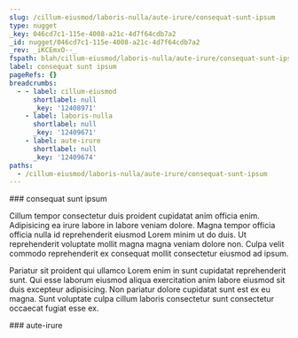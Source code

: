 ```yaml
---
slug: /cillum-eiusmod/laboris-nulla/aute-irure/consequat-sunt-ipsum
type: nugget
_key: 046cd7c1-115e-4008-a21c-4d7f64cdb7a2
_id: nugget/046cd7c1-115e-4008-a21c-4d7f64cdb7a2
_rev: _iKCEmxO--_
fspath: blah/cillum-eiusmod/laboris-nulla/aute-irure/consequat-sunt-ipsum.md
label: consequat sunt ipsum
pageRefs: {}
breadcrumbs:
  - - label: cillum-eiusmod
      shortlabel: null
      _key: '12408971'
    - label: laboris-nulla
      shortlabel: null
      _key: '12409671'
    - label: aute-irure
      shortlabel: null
      _key: '12409674'
paths:
  - /cillum-eiusmod/laboris-nulla/aute-irure/consequat-sunt-ipsum
---
```


<NuggetArea>
<Nugget slug="/cillum-eiusmod/laboris-nulla/aute-irure/consequat-sunt-ipsum" type="nugget" _key="046cd7c1-115e-4008-a21c-4d7f64cdb7a2" _id="nugget/046cd7c1-115e-4008-a21c-4d7f64cdb7a2" _rev="_iKCEmxO--_" fspath="blah/cillum-eiusmod/laboris-nulla/aute-irure/consequat-sunt-ipsum.md" label="consequat sunt ipsum" paths="/cillum-eiusmod/laboris-nulla/aute-irure/consequat-sunt-ipsum">
<NuggetBody>
### consequat sunt ipsum

Cillum tempor consectetur duis proident cupidatat anim officia enim. Adipisicing ea irure labore in labore veniam dolore. Magna tempor officia officia nulla id reprehenderit eiusmod Lorem minim ut do duis. Ut reprehenderit voluptate mollit magna magna veniam dolore non. Culpa velit commodo reprehenderit ex consequat mollit consectetur eiusmod ad ipsum.

Pariatur sit proident qui ullamco Lorem enim in sunt cupidatat reprehenderit sunt. Qui esse laborum eiusmod aliqua exercitation anim labore eiusmod sit duis excepteur adipisicing. Non pariatur dolore cupidatat sunt est ex eu magna. Sunt voluptate culpa cillum laboris consectetur sunt consectetur occaecat fugiat esse ex.

</NuggetBody>
<Breadcrumbs>
<Crumbs>
<Crumb _key="12408971" label="cillum-eiusmod" /><Crumb _key="12409671" label="laboris-nulla" /><Crumb _key="12409674" label="aute-irure" />
</Crumbs>
</Breadcrumbs>
</Nugget>

<NuggetsInbound>
</NuggetsInbound>
<NuggetsOutbound>
</NuggetsOutbound>
</NuggetArea>
<PassagesInbound>
<Passage direction="inbound" type="passage" _key="12409674" _id="passage/12409674" _rev="_iKCEmxO---" label="aute-irure" passage="aute-irure" fspath="blah/cillum-eiusmod/laboris-nulla/aute-irure" paths="/cillum-eiusmod/laboris-nulla/aute-irure" slug="/cillum-eiusmod/laboris-nulla/aute-irure">
<NuggetBody>
### aute-irure

</NuggetBody>
<Breadcrumbs>
<Crumbs>
<Crumb _key="12408971" label="cillum-eiusmod" /><Crumb _key="12409671" label="laboris-nulla" />
</Crumbs>
</Breadcrumbs>
</Passage>

</PassagesInbound>
<PassagesOutbound>
</PassagesOutbound>